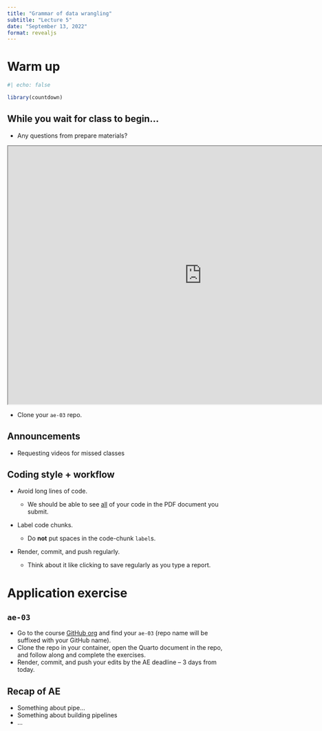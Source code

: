 ```yaml
---
title: "Grammar of data wrangling"
subtitle: "Lecture 5"
date: "September 13, 2022"
format: revealjs
---
```


# Warm up

```r
#| echo: false

library(countdown)
```

## While you wait for class to begin...

-   Any questions from prepare materials?

```{=html}
<iframe src="https://app.sli.do/event/9mqwqdqbgesgLASUHGpwU8/embed/polls/52941ba5-0668-4cad-9b86-82505db6b862" width="900" height="600"></iframe>
```
-   Clone your `ae-03` repo.

## Announcements

-   Requesting videos for missed classes

## Coding style + workflow

::: incremental
-   Avoid long lines of code.

    -   We should be able to see [all]{.underline} of your code in the PDF document you submit.

-   Label code chunks.

    -   Do **not** put spaces in the code-chunk `label`s.

-   Render, commit, and push regularly.

    -   Think about it like clicking to save regularly as you type a report.
:::

# Application exercise

## `ae-03`

::: appex
-   Go to the course [GitHub org](https://github.com/sta199-f22-1) and find your `ae-03` (repo name will be suffixed with your GitHub name).
-   Clone the repo in your container, open the Quarto document in the repo, and follow along and complete the exercises.
-   Render, commit, and push your edits by the AE deadline -- 3 days from today.
:::

## Recap of AE {.smaller}

-   Something about pipe...
-   Something about building pipelines
-   ...
